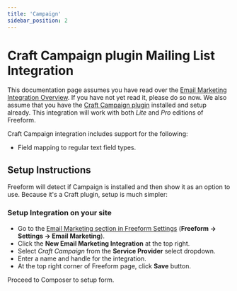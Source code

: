```yaml
---
title: 'Campaign'
sidebar_position: 2
---
```



# Craft Campaign plugin Mailing List Integration<Badge type="feature" text="2.0.0+" />

This documentation page assumes you have read over the [Email Marketing Integration Overview](./index.mdx#email-marketing). If you have not yet read it, please do so now. We also assume that you have the [Craft Campaign plugin](https://craftcampaign.com) installed and setup already. This integration will work with both _Lite_ and _Pro_ editions of Freeform.

Craft Campaign integration includes support for the following:

- Field mapping to regular text field types.

## Setup Instructions

Freeform will detect if Campaign is installed and then show it as an option to use. Because it's a Craft plugin, setup is much simpler:

<VerticalStepWrapper>

<StepMarkdown>

### Setup Integration on your site

- Go to the [Email Marketing section in Freeform Settings](../configuration/settings.mdx#email-marketing) (**Freeform → Settings → Email Marketing**).
- Click the **New Email Marketing Integration** at the top right.
- Select _Craft Campaign_ from the **Service Provider** select dropdown.
- Enter a name and handle for the integration.
- At the top right corner of Freeform page, click **Save** button.

</StepMarkdown>

<StepMarkdown>

Proceed to Composer to setup form.

</StepMarkdown>

</VerticalStepWrapper>
